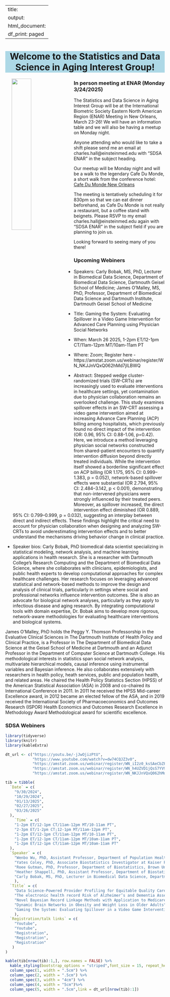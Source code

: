 
---
title:
output:
  html_document:
    df_print: paged
---

<h1 style="background-color:lightblue;text-align:center">Welcome to the Statistics and Data Science in Aging Interest Group!</h1>

<p>

<img src="images/SDSAlogo2.webp" style="width:35%" align="left" hspace="20"> 

</p>

### In person meeting at ENAR (Monday 3/24/2025)

The Statistics and Data Science in Aging Interest Group will be at the International Biometric Society Eastern North American Region (ENAR) Meeting in New Orleans, March 23-26! We will have an information table and we will also be having a meetup on Monday night. 
 
Anyone attending who would like to take a shift please send me an email at charles.hall@einsteinmed.edu with "SDSA ENAR" in the subject heading.
 
Our meetup will be Monday night and will be a walk to the legendary Cafe Du Monde,  a short walk from the conference hotel:
[Cafe Du Monde New Orleans](
https://nam02.safelinks.protection.outlook.com/?url=https%3A%2F%2Fshop.cafedumonde.com%2F&data=05%7C02%7Csl3670%40cumc.columbia.edu%7Ca22ee9b0e91c418e200508dd68791c03%7Cb0002a9b0017404d97dc3d3bab09be81%7C0%7C0%7C638781591563925228%7CUnknown%7CTWFpbGZsb3d8eyJFbXB0eU1hcGkiOnRydWUsIlYiOiIwLjAuMDAwMCIsIlAiOiJXaW4zMiIsIkFOIjoiTWFpbCIsIldUIjoyfQ%3D%3D%7C0%7C%7C%7C&sdata=gBByKbyc5Ptp7%2Fg6runaN0YGjtyPqgRj93SaZj%2BaHAI%3D&reserved=0)

The meeting is tentatively scheduling it for 830pm so that we can eat dinner beforehand, as Cafe Du Monde is not really a restaurant, but a coffee stand with beignets. Please RSVP to my email charles.hall@einsteinmed.edu again with "SDSA ENAR" in the subject field if you are planning to join us. 
 
Looking forward to seeing many of you there!
 


### Upcoming Webiners

* Speakers: Carly Bobak, MS, PhD, Lecturer in Biomedical Data Science, Department of Biomedical Data Science, Dartmouth Geisel School of Medicine; James O’Malley, MS, PhD, Professor, Department of Biomedical Data Science and Dartmouth Institute, Dartmouth Geisel School of Medicine
 
* Title: Gaming the System: Evaluating Spillover in a Video Game Intervention for Advanced Care Planning using Physician Social Networks
 
* When: March 26 2025, 1-2pm ET/12-1pm CT/11am-12pm MT/10am-11am PT
 
* Where: Zoom; Register here -
https://amstat.zoom.us/webinar/register/WN_NKJJnVQxQ062hMd7jILBWQ
 
* Abstract: Stepped wedge cluster-randomized trials (SW-CRTs) are increasingly used to evaluate interventions in healthcare settings, yet contamination due to physician collaboration remains an overlooked challenge. This study examines spillover effects in an SW-CRT assessing a video game intervention aimed at increasing Advance Care Planning (ACP) billing among hospitalists, which previously found no direct impact of the intervention (OR: 0.96, 95% CI: 0.88-1.06, p=0.42). Here, we introduce a method leveraging physician social networks constructed from shared-patient encounters to quantify intervention diffusion beyond directly treated individuals. While the intervention itself showed a borderline significant effect on ACP billing (OR 1.175, 95% CI: 0.999–1.383, p = 0.052), network-based spillover effects were substantial (OR 2.794, 95% CI: 2.484–3.142, p < 0.001), demonstrating that non-intervened physicians were strongly influenced by their treated peers. Moreover, as spillover increased, the direct intervention effect diminished (OR 0.889, 95% CI: 0.799–0.999, p = 0.032), suggesting an interplay between direct and indirect effects. These findings highlight the critical need to account for physician collaboration when designing and analyzing SW-CRTs to avoid underestimating intervention effects and to better understand the mechanisms driving behavior change in clinical practice.
 
* Speaker bios: Carly Bobak, PhD biomedical data scientist specializing in statistical modeling, network analysis, and machine learning applications in health research. She is a researcher with Dartmouth College’s Research Computing and the Department of Biomedical Data Science, where she collaborates with clinicians, epidemiologists, and public health experts to develop computational approaches for complex healthcare challenges. Her research focuses on leveraging advanced statistical and network-based methods to improve the design and analysis of clinical trials, particularly in settings where social and professional networks influence intervention outcomes. She is also an advocate for biological network analyses, particularly as they apply to infectious disease and aging research. By integrating computational tools with domain expertise, Dr. Bobak aims to develop more rigorous, network-aware methodologies for evaluating healthcare interventions and biological systems.
 
James O’Malley, PhD holds the Peggy Y. Thomson Professorship in the Evaluative Clinical Sciences in The Dartmouth Institute of Health Policy and Clinical Practice, is a Professor in The Department of Biomedical Data Science at the Geisel School of Medicine at Dartmouth and an Adjunct Professor in the Department of Computer Science at Dartmouth College. His methodological interests in statistics span social network analysis, multivariate hierarchical models, causal inference using instrumental variables and Bayesian inference. He also collaborates extensively with researchers in health policy, heath services, public and population health, and related areas. He chaired the Health Policy Statistics Section (HPSS) of the American Statistical Association (ASA) in 2008 and co-chaired its International Conference in 2011. In 2011 he received the HPSS Mid-career Excellence award, in 2012 became an elected fellow of the ASA, and in 2019 received the International Society of Pharmacoeconomics and Outcomes Research (ISPOR) Health Economics and Outcomes Research Excellence in Methodology Award Methodological award for scientific excellence.
  
### SDSA Webiners

```r
library(tidyverse)
library(knitr)
library(kableExtra)
```

```r

dt_url <- c("https://youtu.be/-jJwOjizPtU",
            "https://www.youtube.com/watch?v=dw74CQJZ3v0",
            "https://amstat.zoom.us/webinar/register/WN_iI2z0_ksSAeCbZFLnnozAQ",
            "https://amstat.zoom.us/webinar/register/WN_h4UZVD1jQsS7YV9nbL-bzw",
            "https://amstat.zoom.us/webinar/register/WN_NKJJnVQxQ062hMd7jILBWQ")

tib = tibble(
  `Date` = c(
    "9/30/2024",
    "10/29/2024",
    "01/13/2025",
    "02/27/2025",
    "03/26/2025" 
  ),
    `Time` = c(
    "1-2pm ET/12-1pm CT/11am-12pm MT/10-11am PT",
    "2-3pm ET/1-2pm CT;12-1pm MT/11am-12pm PT",
    "1-2pm ET/12-1pm CT/11am-12pm MT/10-11am PT",
    "1-2pm ET/12-1pm CT/11am-12pm MT/10am-11am PT",
    "1-2pm ET/12-1pm CT/11am-12pm MT/10am-11am PT"
  ),
  `Speaker` = c(
    "Wenbo Wu, PhD, Assistant Professor, Department of Population Health, NYU",
    "Yates Coley, PhD, Associate Biostatistics Investigator at Kaiser Permanente Washington Health Research Institute and Affiliate Associate Professor in the Department of Biostatistics at the University of Washington",
    "Roee Gutman, PhD, Professor, Department of Biostatistics, Brown University",
    "Heather Shappell, PhD, Assistant Professor, Department of Biostatistics and Data Science, Wake Forest University School of Medicine",
    "Carly Bobak, MS, PhD, Lecturer in Biomedical Data Science, Department of Biomedical Data Science, Dartmouth Geisel School of Medicine; James O’Malley, MS, PhD, Professor, Department of Biomedical Data Science and Dartmouth Institute, Dartmouth Geisel School of Medicine"
    ),
  `Title` = c(
    "Data Science-Powered Provider Profiling for Equitable Quality Care in Alzheimer's and Dementia",
    "The electronic health record Risk of Alzheimer’s and Dementia Assessment Rule (eRADAR): External validation and embedded pragmatic clinical trial in two real-world healthcare systems",
    "Novel Bayesian Record Linkage Methods with Application to Medicare Beneficiaries",
    "Dynamic Brain Networks in Obesity and Weight Loss in Older Adults",
    "Gaming the System: Evaluating Spillover in a Video Game Intervention for Advanced Care Planning using Physician Social Networks"
    ),
  `Registration/talk links` = c(
    "Youtube",
    "Youtube",
    "Registration",
    "Registration",
    "Registration"
   )
)

kable(tib[nrow(tib):1,], row.names = FALSE) %>%
  kable_styling(bootstrap_options = "striped",font_size = 15, repeat_header_method = "replace") %>%
  column_spec(1, width = ".5cm") %>%
  column_spec(2, width = ".5cm") %>%
  column_spec(3, width = "4cm") %>%
  column_spec(4, width = "5cm")%>%
  column_spec(5, width = ".5cm",link = dt_url[nrow(tib):1])
```

